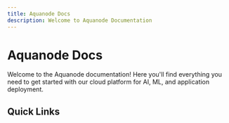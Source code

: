 ```yaml
---
title: Aquanode Docs
description: Welcome to Aquanode Documentation
---
```


# Aquanode Docs

Welcome to the Aquanode documentation! Here you'll find everything you need to get started with our cloud platform for AI, ML, and application deployment.

## Quick Links

<Cards>
  <Card title="Getting Started" href="/docs/getting-started" />
  <Card title="Console" href="https://console.aquanode.io" />
  <Card title="Book a Call" href="https://calendly.com/aquanode" />
</Cards>
